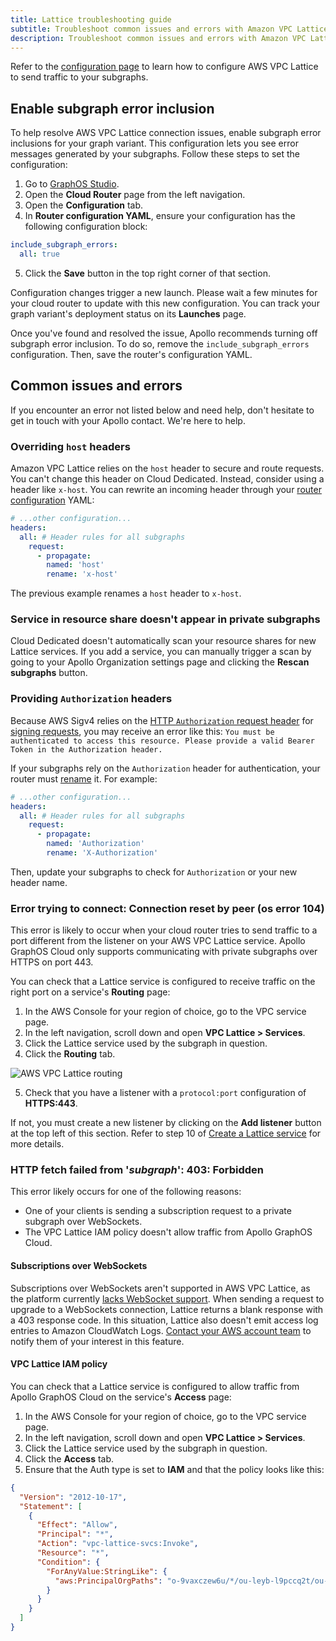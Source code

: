 ```yaml
---
title: Lattice troubleshooting guide
subtitle: Troubleshoot common issues and errors with Amazon VPC Lattice
description: Troubleshoot common issues and errors with Amazon VPC Lattice and an Apollo Cloud Dedicated router
---
```


<DedicatedPreview />

Refer to the [configuration page](./lattice) to learn how to configure AWS VPC Lattice to send traffic to your subgraphs.

## Enable subgraph error inclusion

To help resolve AWS VPC Lattice connection issues, enable subgraph error inclusions for your graph variant. This configuration lets you see error messages generated by your subgraphs. Follow these steps to set the configuration:

1. Go to [GraphOS Studio](https://studio.apollographql.com?referrer=docs-content).
2. Open the **Cloud Router** page from the left navigation.
3. Open the **Configuration** tab.
4. In **Router configuration YAML**, ensure your configuration has the following configuration block:

```yaml
include_subgraph_errors:
  all: true
```

5. Click the **Save** button in the top right corner of that section.

Configuration changes trigger a new launch. Please wait a few minutes for your cloud router to update with this new configuration. You can track your graph variant's deployment status on its **Launches** page.

Once you've found and resolved the issue, Apollo recommends turning off subgraph error inclusion. To do so, remove the `include_subgraph_errors` configuration. Then, save the router's configuration YAML.

## Common issues and errors

If you encounter an error not listed below and need help, don't hesitate to get in touch with your Apollo contact. We're here to help.

### Overriding `host` headers

Amazon VPC Lattice relies on the `host` header to secure and route requests. You can't change this header on Cloud Dedicated. Instead, consider using a header like `x-host`. You can rewrite an incoming header through your [router configuration](./quickstart#step-3-inspect-and-configure-your-cloud-router) YAML:

```yaml title="router.yaml"
# ...other configuration...
headers:
  all: # Header rules for all subgraphs
    request:
      - propagate:
        named: 'host'
        rename: 'x-host'
```

The previous example renames a `host` header to `x-host`.

### Service in resource share doesn't appear in private subgraphs

Cloud Dedicated doesn't automatically scan your resource shares for new Lattice services. If you add a service, you can manually trigger a scan by going to your Apollo Organization settings page and clicking the **Rescan subgraphs** button.

### Providing `Authorization` headers

Because AWS Sigv4 relies on the [HTTP `Authorization` request header](https://developer.mozilla.org/en-US/docs/Web/HTTP/Headers/Authorization) for [signing requests](https://docs.aws.amazon.com/AmazonS3/latest/API/sigv4-auth-using-authorization-header.html), you may receive an error like this: `You must be authenticated to access this resource. Please provide a valid Bearer Token in the Authorization header.`

If your subgraphs rely on the `Authorization` header for authentication, your router must [rename](/router/configuration/header-propagation/#propagate) it. For example:

```yaml title="router.yaml"
# ...other configuration...
headers:
  all: # Header rules for all subgraphs
    request:
      - propagate:
        named: 'Authorization'
        rename: 'X-Authorization'
```

Then, update your subgraphs to check for `Authorization` or your new header name.

### Error trying to connect: Connection reset by peer (os error 104)

This error is likely to occur when your cloud router tries to send traffic to a port different from the listener on your AWS VPC Lattice service. Apollo GraphOS Cloud only supports communicating with private subgraphs over HTTPS on port 443.

You can check that a Lattice service is configured to receive traffic on the right port on a service's **Routing** page:

1. In the AWS Console for your region of choice, go to the VPC service page.
2. In the left navigation, scroll down and open **VPC Lattice > Services**.
3. Click the Lattice service used by the subgraph in question.
4. Click the **Routing** tab.

<img
  className="screenshot"
  alt="AWS VPC Lattice routing"
  src="../../img/cloud-dedicated/vpc-lattice-routing.png"
/>

5. Check that you have a listener with a `protocol:port` configuration of **HTTPS:443**.

If not, you must create a new listener by clicking on the **Add listener** button at the top left of this section.
Refer to step 10 of [Create a Lattice service](./#step-2-create-a-lattice-service) for more details.

### HTTP fetch failed from '_subgraph_': 403: Forbidden

This error likely occurs for one of the following reasons:

- One of your clients is sending a subscription request to a private subgraph over WebSockets.
- The VPC Lattice IAM policy doesn't allow traffic from Apollo GraphOS Cloud.

#### Subscriptions over WebSockets

Subscriptions over WebSockets aren't supported in AWS VPC Lattice, as the platform currently [lacks WebSocket support](https://docs.aws.amazon.com/vpc-lattice/latest/ug/listeners.html#listener-configuration). When sending a request to upgrade to a WebSockets connection, Lattice returns a blank response with a 403 response code. In this situation, Lattice also doesn't emit access log entries to Amazon CloudWatch Logs. [Contact your AWS account team](https://aws.amazon.com/contact-us/sales-support/) to notify them of your interest in this feature.

#### VPC Lattice IAM policy

You can check that a Lattice service is configured to allow traffic from Apollo GraphOS Cloud on the service's **Access** page:

1. In the AWS Console for your region of choice, go to the VPC service page.
2. In the left navigation, scroll down and open **VPC Lattice > Services**.
3. Click the Lattice service used by the subgraph in question.
4. Click the **Access** tab.
5. Ensure that the Auth type is set to **IAM** and that the policy looks like this:

```json
{
  "Version": "2012-10-17",
  "Statement": [
    {
      "Effect": "Allow",
      "Principal": "*",
      "Action": "vpc-lattice-svcs:Invoke",
      "Resource": "*",
      "Condition": {
        "ForAnyValue:StringLike": {
          "aws:PrincipalOrgPaths": "o-9vaxczew6u/*/ou-leyb-l9pccq2t/ou-leyb-fvqz35yo/*"
        }
      }
    }
  ]
}
```

